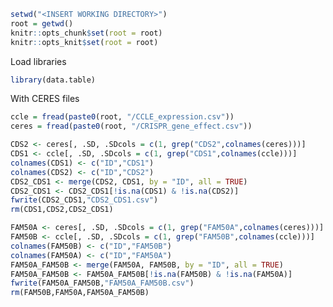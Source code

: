 
```r
setwd("<INSERT WORKING DIRECTORY>")
root = getwd()
knitr::opts_chunk$set(root = root)
knitr::opts_knit$set(root = root)
```

Load libraries
```r
library(data.table)
```

With CERES files
```r
ccle = fread(paste0(root, "/CCLE_expression.csv"))
ceres = fread(paste0(root, "/CRISPR_gene_effect.csv"))

CDS2 <- ceres[, .SD, .SDcols = c(1, grep("CDS2",colnames(ceres)))]
CDS1 <- ccle[, .SD, .SDcols = c(1, grep("CDS1",colnames(ccle)))]
colnames(CDS1) <- c("ID","CDS1")
colnames(CDS2) <- c("ID","CDS2")
CDS2_CDS1 <- merge(CDS2, CDS1, by = "ID", all = TRUE)
CDS2_CDS1 <- CDS2_CDS1[!is.na(CDS1) & !is.na(CDS2)]
fwrite(CDS2_CDS1,"CDS2_CDS1.csv")
rm(CDS1,CDS2,CDS2_CDS1)

FAM50A <- ceres[, .SD, .SDcols = c(1, grep("FAM50A",colnames(ceres)))]
FAM50B <- ccle[, .SD, .SDcols = c(1, grep("FAM50B",colnames(ccle)))]
colnames(FAM50B) <- c("ID","FAM50B")
colnames(FAM50A) <- c("ID","FAM50A")
FAM50A_FAM50B <- merge(FAM50A, FAM50B, by = "ID", all = TRUE)
FAM50A_FAM50B <- FAM50A_FAM50B[!is.na(FAM50B) & !is.na(FAM50A)]
fwrite(FAM50A_FAM50B,"FAM50A_FAM50B.csv")
rm(FAM50B,FAM50A,FAM50A_FAM50B)
```


